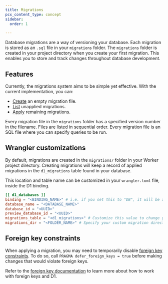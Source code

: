 ```yaml
---
title: Migrations
pcx_content_type: concept
sidebar:
  order: 1

---
```


Database migrations are a way of versioning your database. Each migration is stored as an `.sql` file in your `migrations` folder. The `migrations` folder is created in your project directory when you create your first migration. This enables you to store and track changes throughout database development.

## Features

Currently, the migrations system aims to be simple yet effective. With the current implementation, you can:

* [Create](/workers/wrangler/commands/#d1-migrations-create) an empty migration file.
* [List](/workers/wrangler/commands/#d1-migrations-list) unapplied migrations.
* [Apply](/workers/wrangler/commands/#d1-migrations-apply) remaining migrations.

Every migration file in the `migrations` folder has a specified version number in the filename. Files are listed in sequential order. Every migration file is an SQL file where you can specify queries to be run.

## Wrangler customizations

By default, migrations are created in the `migrations/` folder in your Worker project directory. Creating migrations will keep a record of applied migrations in the `d1_migrations` table found in your database.

This location and table name can be customized in your `wrangler.toml` file, inside the D1 binding.


<WranglerConfig>

```toml
[[ d1_databases ]]
binding = "<BINDING_NAME>" # i.e. if you set this to "DB", it will be available in your Worker at `env.DB`
database_name = "<DATABASE_NAME>"
database_id = "<UUID>"
preview_database_id = "<UUID>"
migrations_table = "<d1_migrations>" # Customize this value to change your applied migrations table name
migrations_dir = "<FOLDER_NAME>" # Specify your custom migration directory
```

</WranglerConfig>

## Foreign key constraints

When applying a migration, you may need to temporarily disable [foreign key constraints](/d1/sql-api/foreign-keys/). To do so, call `PRAGMA defer_foreign_keys = true` before making changes that would violate foreign keys.

Refer to the [foreign key documentation](/d1/sql-api/foreign-keys/) to learn more about how to work with foreign keys and D1.
